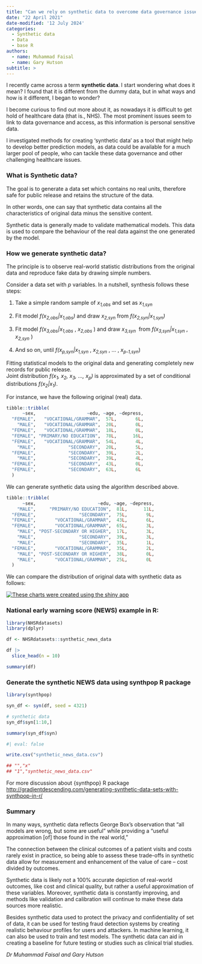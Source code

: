 ```yaml
---
title: "Can we rely on synthetic data to overcome data governance issue in healthcare?"
date: "22 April 2021"
date-modified: '12 July 2024'
categories:
  - Synthetic data
  - Data
  - base R
authors: 
  - name: Muhammad Faisal
  - name: Gary Hutson
subtitle: >
---
```


I recently came across a term **synthetic data**. I start wondering what does it mean? I found that it is different from the dummy data, but in what ways and how is it different, I began to wonder?

I become curious to find out more about it, as nowadays it is difficult to get hold of healthcare data (that is., NHS). The most prominent issues seem to link to data governance and access, as this information is personal sensitive data.

I investigated methods for creating ‘synthetic data’ as a tool that might help to develop better prediction models, as data could be available for a much larger pool of people, who can tackle these data governance and other challenging healthcare issues.

### **What is Synthetic data?**

The goal is to generate a data set which contains no real units, therefore safe for public release and retains the structure of the data.

In other words, one can say that synthetic data contains all the characteristics of original data minus the sensitive content.

Synthetic data is generally made to validate mathematical models. This data is used to compare the behaviour of the real data against the one generated by the model.

### **How we generate synthetic data?**

The principle is to observe real-world statistic distributions from the original data and reproduce fake data by drawing simple numbers.

Consider a data set with *p* variables. In a nutshell, synthesis follows these steps:

1.  Take a simple random sample of *x~1,obs~* and set as *x~1,syn~*

2.  Fit model *f(x~2,obs~\|x~1,obs~)* and draw *x~2,syn~* from *f(x~2,syn~\|x~1,syn~)*

3.  Fit model *f(x~3,obs~\|x~1,obs~* , *x~2,obs~* ) and draw *x~3,syn~*  from *f(x~3,syn~\|x~1,syn~* , *x~2,syn~* )

4.  And so on, until *f(x~p,syn~\|x~1,syn~* , *x~2,syn~* , … , *x~p-1,syn~*)

Fitting statistical models to the original data and generating completely new records for public release.\
Joint distribution *f(x~1~, x~2~, x~3~, …, x~p~)* is approximated by a set of conditional distributions *f(x~2~\|x~1~)*.

For instance, we have the following original (real) data.

```r
tibble::tribble(
      ~sex,                   ~edu, ~age, ~depress,
  "FEMALE",   "VOCATIONAL/GRAMMAR",  57L,       6L,
    "MALE",   "VOCATIONAL/GRAMMAR",  20L,       0L,
  "FEMALE",   "VOCATIONAL/GRAMMAR",  18L,       0L,
  "FEMALE", "PRIMARY/NO EDUCATION",  78L,      16L,
  "FEMALE",   "VOCATIONAL/GRAMMAR",  54L,       4L,
    "MALE",            "SECONDARY",  20L,       5L,
  "FEMALE",            "SECONDARY",  39L,       2L,
    "MALE",            "SECONDARY",  39L,       4L,
  "FEMALE",            "SECONDARY",  43L,       0L,
  "FEMALE",            "SECONDARY",  63L,       6L
  )

```

We can generate synthetic data using the algorithm described above.

```r
tibble::tribble(
      ~sex,                       ~edu, ~age, ~depress,
    "MALE",     "PRIMARY/NO EDUCATION",  81L,      11L,
  "FEMALE",                "SECONDARY",  75L,       9L,
  "FEMALE",       "VOCATIONAL/GRAMMAR",  43L,       6L,
  "FEMALE",       "VOCATIONAL/GRAMMAR",  65L,       3L,
    "MALE", "POST-SECONDARY OR HIGHER",  17L,       3L,
    "MALE",                "SECONDARY",  39L,       3L,
    "MALE",                "SECONDARY",  35L,       1L,
  "FEMALE",       "VOCATIONAL/GRAMMAR",  35L,       2L,
    "MALE", "POST-SECONDARY OR HIGHER",  38L,       0L,
    "MALE",       "VOCATIONAL/GRAMMAR",  25L,       0L
  )

```

We can compare the distribution of original data with synthetic data as follows:

[![These charts were created using the shiny app](img/screenshot-comparison-charts.jpg){fig-alt="Comparison bar charts for sex, edu, age and depress"}](https://synthpop.shinyapps.io/synthpop/)

### **National early warning score (NEWS) example in R:**

```r
library(NHSRdatasets)
library(dplyr)

df <- NHSRdatasets::synthetic_news_data

df |> 
  slice_head(n = 10)

```

```r
summary(df)
```

### Generate the synthetic NEWS data using synthpop R package

```r
library(synthpop)

syn_df <- syn(df, seed = 4321)

# synthetic data
syn_df$syn[1:10,]
```

```r
summary(syn_df$syn) 

```

```r
#| eval: false

write.csv("synthetic_news_data.csv")

## "","x"
## "1","synthetic_news_data.csv"
```

For more discussion about {synthpop} R package <http://gradientdescending.com/generating-synthetic-data-sets-with-synthpop-in-r/>

### **Summary**

In many ways, synthetic data reflects George Box’s observation that “all models are wrong, but some are useful” while providing a “useful approximation \[of\] those found in the real world,”

The connection between the clinical outcomes of a patient visits and costs rarely exist in practice, so being able to assess these trade-offs in synthetic data allow for measurement and enhancement of the value of care – cost divided by outcomes.

Synthetic data is likely not a 100% accurate depiction of real-world outcomes, like cost and clinical quality, but rather a useful approximation of these variables. Moreover, synthetic data is constantly improving, and methods like validation and calibration will continue to make these data sources more realistic.

Besides synthetic data used to protect the privacy and confidentiality of set of data, it can be used for testing fraud detection systems by creating realistic behaviour profiles for users and attackers. In machine learning, it can also be used to train and test models. The synthetic data can aid in creating a baseline for future testing or studies such as clinical trial studies.

*Dr Muhammad Faisal and Gary Hutson*
